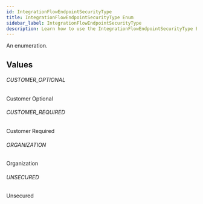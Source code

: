 ```yaml
---
id: IntegrationFlowEndpointSecurityType
title: IntegrationFlowEndpointSecurityType Enum
sidebar_label: IntegrationFlowEndpointSecurityType
description: Learn how to use the IntegrationFlowEndpointSecurityType Enum for 's API.
---
```


An enumeration.

## Values

###### CUSTOMER_OPTIONAL

Customer Optional

###### CUSTOMER_REQUIRED

Customer Required

###### ORGANIZATION

Organization

###### UNSECURED

Unsecured
